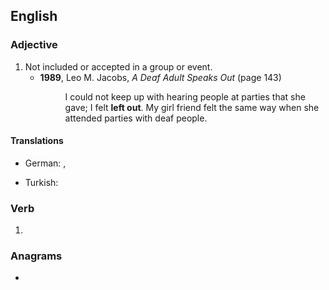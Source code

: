 ==English==

===Adjective===
{{en-adj}}

# Not included or accepted in a group or event.
#* '''1989''', Leo M. Jacobs, ''A Deaf Adult Speaks Out'' (page 143)
#*: I could not keep up with hearing people at parties that she gave; I felt '''left out'''. My girl friend felt the same way when she attended parties with deaf people.

====Translations====
{{trans-top|not included or accepted}}
* German: {{t|de|außen vor}}, {{t+|de|ausgegrenzt}}
{{trans-mid}}
* Turkish: {{t|tr|önün dışında}}
{{trans-bottom}}

===Verb===
{{head|en|verb form}}

# {{en-past of|leave out}}

===Anagrams===
* {{anagrams|en|outfelt}}